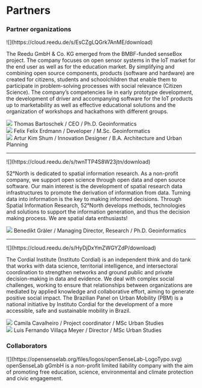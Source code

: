 # Partners

### Partner organizations

<div className="flex gap-8 items-center flex-col md:flex-row">
    <div className="w-[20rem] -m-12">
    ![](https://cloud.reedu.de/s/EsCZgLQGrk7AnME/download)
    </div>
    <p className="flex-1">
The Reedu GmbH & Co. KG emerged from the BMBF-funded senseBox project. The company focuses on open sensor systems in the IoT market for the end user as well as for the education market. By simplifying and combining open source components, products (software and hardware) are created for citizens, students and schoolchildren that enable them to participate in problem-solving processes with social relevance (Citizen Science). The company’s competencies lie in early prototype development, the development of driver and accompanying software for the IoT products up to marketability as well as effective educational solutions and the organization of workshops and hackathons with different groups.
    </p>
</div>

<div className="grid gap-4">
    <div className="flex gap-4 items-center p-1">
        <img src="https://cloud.reedu.de/s/6fLdcyYbM7z49do/download"
            className="aspect-square object-cover object-top w-20 rounded-full outline outline-1 outline-offset-2" />
    Thomas Bartoschek / CEO / Ph.D. Geoinformatics
    </div>
    <div className="flex gap-4 items-center p-1">
        <img src="https://cloud.reedu.de/s/GNYHQnF8Rjzen29/download"
            className="aspect-square object-cover object-top w-20 rounded-full outline outline-1 outline-offset-2" />
   Felix Felix Erdmann / Developer / M.Sc. Geoinformatics
    </div>
    <div className="flex gap-4 items-center p-1">
        <img src="https://cloud.reedu.de/s/JLHERSxjSMtspfr/download"
            className="aspect-square object-cover object-top w-20 rounded-full outline outline-1 outline-offset-2" />
    Artur Kim Shum / Innovation Designer / B.A. Architecture and Urban Planning
    </div>
</div>


<div className="flex items-center justify-center p-12">
    <hr className="h-0.5 bg-foreground w-1/2" />
</div>


<div className="flex gap-8 items-center flex-col md:flex-row">
    <div className="w-[20rem] -m-12">
    ![](https://cloud.reedu.de/s/twnTTP4S8W23jtn/download)
    </div>
    <p className="flex-1">
    52°North is dedicated to spatial information research. As a non-profit company, we support open science through open data and open source software. Our main interest is the development of spatial research data infrastructures to promote the derivation of information from data.
    Turning data into information is the key to making informed decisions. Through Spatial Information Research, 52°North develops methods, technologies and solutions to support the information generation, and thus the decision making process. We are spatial data enthusiasts!
    </p>
</div>

<div className="flex gap-4 items-center p-1">
    <img src="https://cloud.reedu.de/s/MJ2S2zgHmbYDw56/download"
        className="aspect-square object-cover object-top w-20 rounded-full outline outline-1 outline-offset-2" />
    Benedikt Gräler / Managing Director, Research / Ph.D. Geoinformatics
</div>

<div className="flex items-center justify-center p-12">
    <hr className="h-0.5 bg-foreground w-1/2" />
</div>

<div className="flex gap-8 items-center flex-col md:flex-row">
    <div className="w-[20rem] -m-12">
    ![](https://cloud.reedu.de/s/HyDjDxYmZWGYZdP/download)
    </div>
    <p className="flex-1">
The Cordial Institute (Instituto Cordial) is an independent think and do tank that works with data science, territorial intelligence, and intersectoral coordination to strengthen networks and ground public and private decision-making in data and evidence. We deal with complex social challenges, working to ensure that relationships between organizations are mediated by applied knowledge and collaborative effort, aiming to generate positive social impact. The Brazilian Panel on Urban Mobility (PBM) is a national initiative by Instituto Cordial for the development of a more accessible, safe and sustainable mobility in Brazil.
    </p>
</div>

<div className="grid gap-4">
    <div className="flex gap-4 items-center p-1">
        <img src="https://cloud.reedu.de/s/HFsoRCt6iccDLBz/download"
            className="aspect-square object-cover object-top w-20 rounded-full outline outline-1 outline-offset-2" />
    Camila Cavalheiro /  Project coordinator / MSc Urban Studies
    </div>
    <div className="flex gap-4 items-center p-1">
        <img src="https://cloud.reedu.de/s/g9rbENEx8RWmQAP/download"
            className="aspect-square object-cover object-top w-20 rounded-full outline outline-1 outline-offset-2" />
    Luis Fernando Villaça Meyer / Director / MSc Urban Studies
    </div>
</div>

<div className="flex items-center justify-center p-12">
</div>

### Collaborators

<div className="flex gap-8 items-center flex-col md:flex-row">
    <div className="w-full max-w-sm">
        ![](https://opensenselab.org/files/logos/openSenseLab-LogoTypo.svg)
    </div>
    openSenseLab gGmbH is a non-profit limited liability company with the aim of promoting free education, science, environmental and climate protection and civic engagement.
</div>





